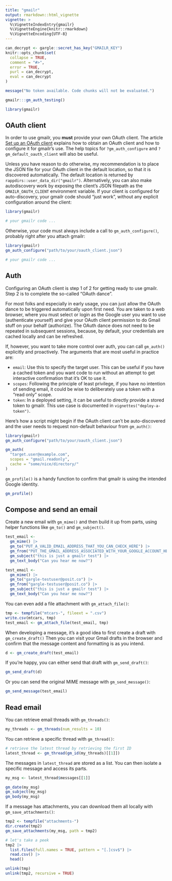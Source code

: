 ```yaml
---
title: "gmailr"
output: rmarkdown::html_vignette
vignette: >
  %\VignetteIndexEntry{gmailr}
  %\VignetteEngine{knitr::rmarkdown}
  %\VignetteEncoding{UTF-8}
---
```


```r
can_decrypt <- gargle::secret_has_key("GMAILR_KEY")
knitr::opts_chunk$set(
  collapse = TRUE,
  comment = "#>",
  error = TRUE,
  purl = can_decrypt,
  eval = can_decrypt
)
```

```r
message("No token available. Code chunks will not be evaluated.")
```

```r
gmailr:::gm_auth_testing()
```

```r
library(gmailr)
```

## OAuth client

In order to use gmailr, you **must** provide your own OAuth client.
The article [Set up an OAuth client](https://gmailr.r-lib.org/dev/articles/oauth-client.html) explains how to obtain an OAuth client and how to configure it for gmailr's use.
The help topics for `?gm_auth_configure` and `?gm_default_oauth_client` will also be useful.

Unless you have reason to do otherwise, my recommendation is to place the JSON file for your OAuth client in the default location, so that it is discovered automatically.
The default location is returned by `rappdirs::user_data_dir("gmailr")`.
Alternatively, you can also make autodiscovery work by exposing the client's JSON filepath as the `GMAILR_OAUTH_CLIENT` environment variable.
If your client is configured for auto-discovery, your gmailr code should "just work", without any explicit configuration around the client:

```r
library(gmailr)

# your gmailr code ...
```

Otherwise, your code must always include a call to `gm_auth_configure()`, probably right after you attach gmailr:

```r
library(gmailr)
gm_auth_configure("path/to/your/oauth_client.json")

# your gmailr code ...
```

## Auth

Configuring an OAuth client is step 1 of 2 for getting ready to use gmailr.
Step 2 is to complete the so-called "OAuth dance".

For most folks and especially in early usage, you can just allow the OAuth dance to be triggered automatically upon first need.
You are taken to a web browser, where you must select or login as the Google user you want to use (authenticate yourself) and give your OAuth client permission to do Gmail stuff on your behalf (authorize).
The OAuth dance does not need to be repeated in subsequent sessions, because, by default, your credentials are cached locally and can be refreshed.

If, however, you want to take more control over auth, you can call `gm_auth()` explicitly and proactively.
The arguments that are most useful in practice are:

* `email`: Use this to specify the target user. This can be useful if you have
  a cached token and you want code to run without an attempt to get interactive
  confirmation that it's OK to use it.
* `scopes`: Following the principle of least privilege, if you have no intention
  of sending email, it could be wise to deliberately use a token with a
  "read only" scope.
* `token`: In a deployed setting, it can be useful to directly provide a stored
  token to gmailr. This use case is documented in `vignettes("deploy-a-token")`.
  
Here's how a script might begin if the OAuth client can't be auto-discovered and the user needs to request non-default behaviour from `gm_auth()`:

```r
library(gmailr)
gm_auth_configure("path/to/your/oauth_client.json")

gm_auth(
  "target.user@example.com",
  scopes = "gmail.readonly",
  cache = "some/nice/directory/"
)
```

`gm_profile()` is a handy function to confirm that gmailr is using the intended Google identity.

```r
gm_profile()
```

## Compose and send an email

Create a new email with `gm_mime()` and then build it up from parts, using helper functions like `gm_to()` and `gm_subject()`.

```r
test_email <-
  gm_mime() |>
  gm_to("PUT_A_VALID_EMAIL_ADDRESS_THAT_YOU_CAN_CHECK_HERE") |>
  gm_from("PUT_THE_GMAIL_ADDRESS_ASSOCIATED_WITH_YOUR_GOOGLE_ACCOUNT_HERE") |>
  gm_subject("this is just a gmailr test") |>
  gm_text_body("Can you hear me now?")
```

```r
test_email <-
  gm_mime() |>
  gm_to("gargle-testuser@posit.co") |>
  gm_from("gargle-testuser@posit.co") |>
  gm_subject("this is just a gmailr test") |>
  gm_text_body("Can you hear me now?")
```

You can even add a file attachment with `gm_attach_file()`:

```r
tmp <- tempfile("mtcars-", fileext = ".csv")
write.csv(mtcars, tmp)
test_email <- gm_attach_file(test_email, tmp)
```

When developing a message, it's a good idea to first create a draft with  `gm_create_draft()`
Then you can visit your Gmail drafts in the browser and confirm that the message content and formatting is as you intend.

```r
d <- gm_create_draft(test_email)
```

If you're happy, you can either send that draft with `gm_send_draft()`:

```r
gm_send_draft(d)
```

Or you can send the original MIME message with `gm_send_message()`:

```r
gm_send_message(test_email)
```

## Read email

You can retrieve email threads with `gm_threads()`:

```r
my_threads <- gm_threads(num_results = 10)
```

You can retrieve a specific thread with `gm_thread()`:

```r
# retrieve the latest thread by retrieving the first ID
latest_thread <- gm_thread(gm_id(my_threads)[[1]])
```

The messages in `latest_thread` are stored as a list.
You can then isolate a specific message and access its parts.

```r
my_msg <- latest_thread$messages[[1]]

gm_date(my_msg)
gm_subject(my_msg)
gm_body(my_msg)
```

If a message has attachments, you can download them all locally with `gm_save_attachments()`:

```r
tmp2 <- tempfile("attachments-")
dir.create(tmp2)
gm_save_attachments(my_msg, path = tmp2)

# let's take a peek
tmp2 |> 
  list.files(full.names = TRUE, pattern = "[.]csv$") |> 
  read.csv() |> 
  head()
```

```r
unlink(tmp)
unlink(tmp2, recursive = TRUE)
```


